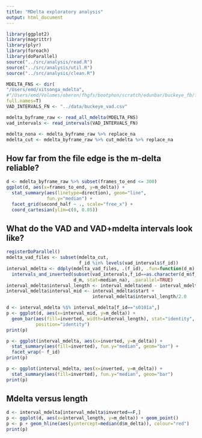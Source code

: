 ```yaml
---
title: "MDelta exploratory analysis"
output: html_document
---
```


```r
library(ggplot2)
library(magrittr)
library(plyr)
library(foreach)
library(doParallel)
source("../src/analysis/read.R")
source("../src/analysis/util.R")
source("../src/analysis/clean.R")
```

```r
MDELTA_FNS <- dir(
"/Users/emd/xitsonga_mdelta",
#"/Users/emd/Volumes/oberon/fhgfs/bootphon/scratch/edunbar/buckeye_fb/fb_mdelta_cos",
full.names=T)
VAD_INTERVALS_FN <- "../data/buckeye_vad.csv"
```

```r
mdelta_byframe_raw <- read_all_mdelta(MDELTA_FNS)
vad_intervals <- read_intervals(VAD_INTERVALS_FN)
```

```r
mdelta_nona <- mdelta_byframe_raw %>% replace_na
mdelta_cut <- mdelta_byframe_raw %>% cut_mdelta %>% replace_na
```

How far from the file edge is the m-delta reliable?
---------------------------------------------------

```r
d <- mdelta_byframe_raw %>% subset(frames_to_end <= 300)
ggplot(d, aes(x=frames_to_end, y=m_delta)) +
  stat_summary(aes(linetype=direction), geom="line",
               fun.y="median") +
  facet_grid(second_half ~ ., scale="free_x") +
  coord_cartesian(ylim=c(0, 0.05))
```

What do the VAD and VAD+mdelta intervals look like?
---------------------------------

```r
registerDoParallel()
mdelta_vad_files <- subset(mdelta_cut,
                           f_id %in% levels(vad_intervals$f_id))
interval_mdelta <- ddply(mdelta_vad_files, .(f_id), .fun=function(d_m)
  intervals_and_inverted(subset(vad_intervals,f_id==as.character(d_m$f_id)[1]),
                         d_m, stat=median_na), .parallel=TRUE)
interval_mdelta$interval_length <- interval_mdelta$end - interval_mdelta$start
interval_mdelta$interval_mid <- interval_mdelta$start +
                                interval_mdelta$interval_length/2.0
```

```r
d <- interval_mdelta %$% interval_mdelta[f_id=="s0101a",]
p <- ggplot(d, aes(x=interval_mid, y=m_delta)) +
  geom_bar(aes(fill=inverted, width=interval_length), stat="identity",
           position="identity")
print(p)
```

```r
p <- ggplot(interval_mdelta, aes(x=inverted, y=m_delta)) +
  stat_summary(aes(fill=inverted), fun.y="median", geom="bar") +
  facet_wrap(~ f_id)
print(p)
```

```r
p <- ggplot(interval_mdelta, aes(x=inverted, y=m_delta)) +
  stat_summary(aes(fill=inverted), fun.y="median", geom="bar")
print(p)
```

Mdelta versus length
--------------------

```r
d <- interval_mdelta[interval_mdelta$inverted==F,]
p <- ggplot(d, aes(x=interval_length, y=m_delta)) + geom_point()
p <- p + geom_hline(aes(yintercept=median(d$m_delta)), colour="red")
print(p)
```
